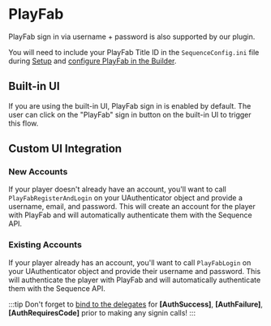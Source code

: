 # PlayFab

PlayFab sign in via username + password is also supported by our plugin. 

You will need to include your PlayFab Title ID in the `SequenceConfig.ini` file during [Setup](/sdk/unreal/setup#create-a-config-file) and [configure PlayFab in the Builder](/solutions/builder/embedded-wallet/playfab-configuration).

## Built-in UI

If you are using the built-in UI, PlayFab sign in is enabled by default. The user can click on the "PlayFab" sign in button on the built-in UI to trigger this flow.

## Custom UI Integration

### New Accounts

If your player doesn't already have an account, you'll want to call `PlayFabRegisterAndLogin` on your UAuthenticator object and provide a username, email, and password. This will create an account for the player with PlayFab and will automatically authenticate them with the Sequence API.

### Existing Accounts

If your player already has an account, you'll want to call `PlayFabLogin` on your UAuthenticator object and provide their username and password. This will authenticate the player with PlayFab and will automatically authenticate them with the Sequence API.

:::tip
Don't forget to [bind to the delegates](/sdk/unreal/authentication/intro#binding-to-the-delegates) for **[AuthSuccess]**, **[AuthFailure]**, **[AuthRequiresCode]** prior to making any signin calls!
:::
